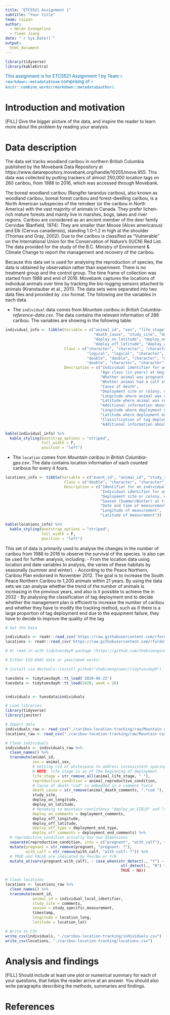 ```yaml
---
title: "ETC5521 Assignment 1"
subtitle: "Your title"
team: taipan
author:
  - Helen Evangelina
  - Yiwen Jiang
date: "`r Sys.Date()`"
output: 
  html_document
---
```


```r
library(tidyverse)
library(kableExtra)
```


[This assignment is for ETC5521 Assignment 1 by Team `r rmarkdown::metadata$team` comprising of `r knitr::combine_words(rmarkdown::metadata$author)`.]{style="color:#006DAE;"}


# Introduction and motivation

[FILL] Give the bigger picture of the data, and inspire the reader to learn more about the problem by reading your analysis. 

# Data description

The data set tracks woodland caribou in northern British Columbia published by the Movebank Data Repository at https://www.datarepository.movebank.org/handle/10255/move.955. This data was collected by putting trackers of almost 250,000 location tags on 260 caribou, from 1988 to 2016, which was accessed through Movebank. 

The boreal woodland caribou (Rangifer tarandus caribou), also known as woodland caribou, boreal forest caribou and forest-dwelling caribou, is a North American subspecies of the reindeer (or the caribou in North America) with the vast majority of animals in Canada. They prefer lichen-rich mature forests and mainly live in marshes, bogs, lakes and river regions. Caribou are considered as an ancient member of the deer family Cervidae (Banfield, 1974). They are smaller than Moose (Alces americanus) and Elk (Cervus canadensis), standing 1.0–1.2 m high at the shoulder (Thomas and Gray, 2002). Due to the caribou is classified as "Vulnerable" on the International Union for the Conservation of Nature's (IUCN) Red List. The data provided for the study of the B.C. Ministry of Environment & Climate Change to report the management and recovery of the caribou.  

Because this data set is used for analysing the reproduction of species, the data is obtained by observation rather than experiment. There is no treatment group and the control group. The time frame of collection was started from 1988 and end of 2016. Movebank captures the locations of individual animals over time by tracking the bio-logging sensors attached to animals (Kranstauber et al., 2011). The data sets were separated into two data files and provided by .csv format. The following are the variables in each data.  


- The `individual` data comes from _Mountain caribou in British Columbia-reference-data.csv_. The data contains the relevant information of 286 caribou. The variables are showing in the following table: 

```r
individual_info <- tibble(Variable = c("animal_id", "sex", "life_stage", "pregnant", "with_calf", 
                                       "death_cause", "study_site", "deploy_on_longitude", 
                                       "deploy_on_latitude", "deploy_on_comments", "deploy_off_longitude",
                                       "deploy_off_latitude", "deploy_off_type", "deploy_off_comments"),
                          Class = c("character", "character", "character", 
                                    "logical", "logical", "character", "character", 
                                    "double", "double", "character", "double", 
                                    "double", "character", "character"),
                          Description = c("Individual identifier for animal", "Sex of animal", 
                                          "Age class (in years) at beginning of deployment", 
                                          "Whether animal was pregnant at beginning of deployment", 
                                          "Whether animal had a calf at time of deployment", 
                                          "Cause of death",
                                          "Deployment site or colony, or a location-related group such as the herd or pack name",
                                          "Longitude where animal was released at beginning of deployment",
                                          "Latitude where animal was released at beginning of deployment",
                                          "Additional information about tag deployment",
                                          "Longitude where deployment ended",
                                          "Latitude where deployment ended",
                                          "Classification of tag deployment end (see table below for full description", 
                                          "Additional information about tag deployment end")) 

kable(individual_info) %>%
  kable_styling(bootstrap_options = "striped", 
                full_width = F, 
                position = "left")
```

- The `location` comes from _Mountain caribou in British Columbia-gps.csv_. The data contains location information of each counted caribous for every 4 fours.

```r
locations_info <- tibble(Variable = c("event_id", "animal_id", "study_site", "season", "timestamp", "longitude", "latitude"),
                          Class = c("double", "character", "character", "character", "datetime", "double", "double"),
                          Description = c("Identifier for an individual measurement", 
                                          "Individual identifier for animal", 
                                          "Deployment site or colony, or a location-related group such as the herd or pack name", 
                                          "Season (Summer/Winter) at time of measurement", 
                                          "Date and time of measurement",
                                          "Longitude of measurement",
                                          "Latitude of measurement")) 

kable(locations_info) %>%
  kable_styling(bootstrap_options = "striped", 
                full_width = F, 
                position = "left")
```

This set of data is primarily used to analyse the changes in the number of caribou from 1988 to 2016 to observe the survival of the species. Is also can be used for further analysis, including:
- From the location data using location and date variables to analysis, the varies of these habitats by seasonally (summer and winter).
- According to the  Peace Northern, Caribou Plan endorsed in  November 2012. The goal is to increase the South Peace Northern Caribou to 1,200 animals within 21 years.  By using the data sets we can analyse whether the trend of the number of animals is increasing in the previous years, and also is it possible to achieve the in 2032
- By analysing the classification of tag deployment end to decide whether the management plan is efficient to increase the number of caribou and whether they have to modify the tracking method, such as if there is a large proportion of tag deployment end due to the equipment failure, they have to decide to improve the quality of the tag


```r
# Get the Data

individuals <- readr::read_csv('https://raw.githubusercontent.com/rfordatascience/tidytuesday/master/data/2020/2020-06-23/individuals.csv')
locations <- readr::read_csv('https://raw.githubusercontent.com/rfordatascience/tidytuesday/master/data/2020/2020-06-23/locations.csv')

# Or read in with tidytuesdayR package (https://github.com/thebioengineer/tidytuesdayR)

# Either ISO-8601 date or year/week works!

# Install via devtools::install_github("thebioengineer/tidytuesdayR")

tuesdata <- tidytuesdayR::tt_load('2020-06-23')
tuesdata <- tidytuesdayR::tt_load(2020, week = 26)


individuals <- tuesdata$individuals
```

```r
# Load libraries
library(tidyverse)
library(janitor)

# Import data
individuals_raw <- read_csv("./caribou-location-tracking/raw/Mountain caribou in British Columbia-reference-data.csv")
locations_raw <- read_csv("./caribou-location-tracking/raw/Mountain caribou in British Columbia-gps.csv")

# Clean individuals
individuals <- individuals_raw %>%
  clean_names() %>%
  transmute(animal_id,
            sex = animal_sex,
            # Getting rid of whitespace to address inconsistent spacing
            # NOTE: life stage is as of the beginning of deployment
            life_stage = str_remove_all(animal_life_stage, " "),
            reproductive_condition = animal_reproductive_condition,
            # Cause of death "cod" is embedded in a comment field
            death_cause = str_remove(animal_death_comments, ".*cod "),
            study_site,
            deploy_on_longitude,
            deploy_on_latitude,
            # Renaming to maintain consistency "deploy_on_FIELD" and "deploy_off_FIELD"
            deploy_on_comments = deployment_comments,
            deploy_off_longitude,
            deploy_off_latitude,
            deploy_off_type = deployment_end_type,
            deploy_off_comments = deployment_end_comments) %>%
  # reproductive_condition actually has two dimensions
  separate(reproductive_condition, into = c("pregnant", "with_calf"), sep = ";", fill = "left") %>%
  mutate(pregnant = str_remove(pregnant, "pregnant: ?"),
         with_calf = str_remove(with_calf, "with calf: ?")) %>%
  # TRUE and FALSE are indicated by Yes/No or Y/N
  mutate_at(vars(pregnant:with_calf), ~ case_when(str_detect(., "Y") ~ TRUE,
                                                   str_detect(., "N") ~ FALSE,
                                                   TRUE ~ NA))

# Clean locations
locations <- locations_raw %>%
  clean_names() %>%
  transmute(event_id,
            animal_id = individual_local_identifier,
            study_site = comments,
            season = study_specific_measurement,
            timestamp,
            longitude = location_long,
            latitude = location_lat)

# Write to CSV
write_csv(individuals, "./caribou-location-tracking/individuals.csv")
write_csv(locations, "./caribou-location-tracking/locations.csv")
```



# Analysis and findings

[FILL] Should include at least one plot or numerical summary for each of your questions, that helps the reader arrive at an answer. You should also write paragraphs describing the methods, summaries and findings. 

# References
